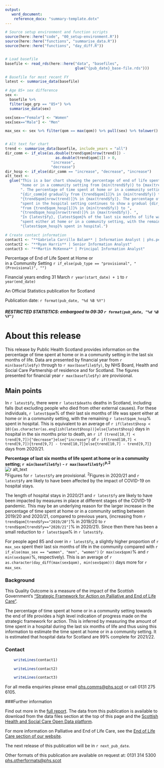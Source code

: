 ```yaml
---
output: 
   word_document:
    reference_docx: "summary-template.dotx"
---
```


```r

# Source setup environment and function scripts
source(here::here("code", "00_setup-environment.R"))
source(here::here("functions", "summarise_data.R"))
source(here::here("functions", "day_diff.R"))


# Load basefile
basefile <- read_rds(here::here("data", "basefiles", 
                                glue("{pub_date}_base-file.rds")))

# Basefile for most recent FY
latest <- summarise_data(basefile)

# Age 85+ sex difference
sex <-
  basefile %>%
  filter(age_grp == "85+") %>%
  summarise_data(sex)

sex[sex=="Female"] <- "Women"
sex[sex=="Male"] <- "Men"

max_sex <- sex %>% filter(qom == max(qom)) %>% pull(sex) %>% tolower()


# Alt text for chart
trend <- summarise_data(basefile, include_years = "all")
dir_comm <- if_else(as.double(trend$qom[nrow(trend)]) - 
                       as.double(trend$qom[1]) > 0,
                     "increase",
                     "decrease")
dir_hosp <- if_else(dir_comm == "increase", "decrease", "increase")
alt_text <-
  glue("This is a bar chart showing the percentage of end of life spent at ",
       "home or in a community setting from {min(trend$fy)} to {max(trend$fy)}",
       ". The percentage of time spent at home or in a community setting has ",
       "{dir_comm}d gradually from {trend$qom[1]}% in {min(trend$fy)} to ",
       "{trend$qom[nrow(trend)]}% in {max(trend$fy)}. The percentage of time ",
       "spent in the hospital setting continues to show a gradual {dir_hosp} ",
       "from {trend$qom_hosp[1]}% in {min(trend$fy)} to ",
       "{trend$qom_hosp[nrow(trend)]}% in {max(trend$fy)}. ",
       "In {latest$fy}, {latest$qom}% of the last six months of life was ",
       "spent either at home or in a community setting, with the remaining ",
       "{latest$qom_hosp}% spent in hospital.")

# Create contact information
contact1 <- "**Gabriela Carrillo Balam** | Information Analyst | phs.peolc@phs.scot"
contact2 <- "**Ryan Harris** | Senior Information Analyst"
contact3 <- "**Martin McKenna** | Principal Information Analyst"

```

<Div custom-style = "Publication Title">
Percentage of End of Life Spent at Home or<br> 
in a Community Setting `r if_else(pub_type == "provisional", "(Provisional)", "")`
</div>
<Div custom-style = "Publication subtitle">
Financial years ending 31 March `r year(start_date) + 1` to `r year(end_date)`
</div>
<Div custom-style = "Stats designation"> 
An Official Statistics publication for Scotland 
</div>
<Div custom-style = "Publication date"> 
Publication date: `r format(pub_date, "%d %B %Y")`
</div>
<Div custom-style = "Restricted Stats"> 
##### RESTRICTED STATISTICS: embargoed to 09:30 `r format(pub_date, "%d %B %Y")`
</div>

# About this release

This release by Public Health Scotland provides information on the percentage of time spent at home or in a community setting in the last six months of life. Data are presented by financial year from `r min(basefile$fy)` through to `r max(basefile$fy)`, by NHS Board, Health and Social Care Partnership of residence and for Scotland. The figures presented for financial year `r max(basefile$fy)` are provisional. 
</div>
<Div custom-style = "Heading 1">
# Main points
</div>

<Div custom-style = "Bullet 1">
In `r latest$fy`, there were `r latest$deaths` deaths in Scotland, including falls (but excluding people who 
died from other external causes). For these individuals, `r latest$qom`% of their last six months of life was spent either at home or in a community setting, with the remaining `r latest$qom_hosp`% spent in hospital. This is equivalent to an average of `r if(latest$hosp < 10){as.character(as.english(latest$hosp))}else{latest$hosp}` days in hospital in the six months prior to death, an `r if (trend[10,7] < trend[9,7]){"decrease"}else{"increase"}` of `r if(trend[10,7] < trend[9,7]){trend[9,7] - trend[10,7]}else{trend[10,7] - trend[9,7]}` days from 2020/21.
</div>

<Div custom-style = "Table or chart caption">**Percentage of last six months of life spent at home or in a community setting; `r min(basefile$fy)` - `r max(basefile$fy)`^p,2^** </div>
![`r alt_text`](figures/figure-1-summary.png) \
<Div custom-style = "Chart Notes">
^p^Figures for `r latest$fy` are provisional. 
^2^Figures in 2020/21 and `r latest$fy` are likely to have been affected by the impact of COVID-19 on hospital stays.
<Div custom-style = "Chart Notes"></div>
</div>

<Div custom-style = "Bullet 1">
The length of hospital stays in 2020/21 and `r latest$fy` are likely to have been impacted by measures in place at different stages of the COVID-19 pandemic. This may be an underlying reason for the larger increase in the percentage of time spent at home or in a community setting between 2019/20 and 2020/21, compared to previous years, (increasing from `r trend$qom[trend$fy=="2019/20"]`% in 2019/20 to `r trend$qom[trend$fy=="2020/21"]`% in 2020/21). Since then there has been a small reduction to `r latest$qom`% in `r latest$fy`.
</div>

<Div custom-style = "Bullet 1">
For people aged 85 and over in `r latest$fy`,  a slightly higher proportion of `r max_sex` spent their last six months of life in the community compared with `r if_else(max_sex == "women", "men", "women")` (`r max(sex$qom)`% and `r min(sex$qom)`%, respectively). This is an average of `r as.character(day_diff(max(sex$qom), min(sex$qom)))` days more for `r max_sex`.
</div>


<Div custom-style = "Heading 1">
### Background
</div>

This Quality Outcome is a measure of the impact of the Scottish Government’s [“Strategic Framework for Action on Palliative and End of Life Care”](http://www.gov.scot/Resource/0049/00491388.pdf).

The percentage of time spent at home or in a community setting towards the end of life provides a high level indication of progress made on the strategic framework for action. This is inferred by measuring the amount of time spent in a hospital during the last six months of life and thus using this information to estimate the time spent at home or in a community setting.
It is estimated that hospital data for Scotland are 99% complete for 2021/22. 
</div>
<Div custom-style = "Heading 1">
### Contact
</div>
```r
    writeLines(contact1)
```
</div>
```r
    writeLines(contact2)
```
</div>
```r
    writeLines(contact3)
```

For all media enquiries please email <phs.comms@phs.scot> or call 0131 275 6105.

</div>
<Div custom-style = "Heading 1">
###Further information
</div>
Find out more in the [full report](https://publichealthscotland.scot/publications/percentage-of-end-of-life-spent-at-home-or-in-a-community-setting/percentage-of-end-of-life-spent-at-home-or-in-a-community-setting-financial-years-ending-31-march-2012-to-2021/). The data from this publication is available to download from the data files section at the top of this page and the [Scottish Health and Social Care Open Data platform](https://www.opendata.nhs.scot/dataset/palliative-and-end-of-life-care).

For more information on Palliative and End of Life Care, see the [End of Life Care section of our website](https://beta.isdscotland.org/topics/end-of-life-care/).

The next release of this publication will be in `r next_pub_date`.

Other formats of this publication are available on request at: 0131 314 5300 <phs.otherformats@phs.scot>